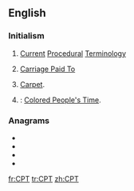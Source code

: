 ==English==
{{wikipedia|Current Procedural Terminology}}

===Initialism===
{{rfc-header|Initialism}}
{{head|en|initialism}}

# {{lb|en|medicine}} [[current|Current]] [[procedure|Procedural]] [[terminology|Terminology]]
# {{lb|en|incoterm}} [[Carriage Paid To]]
# [[carpet|Carpet]].
# {{context|US|derogatory|_|slang|dated|lang=en}} {{altform|CP Time|lang=en|nodot=a}}: [[Colored People's Time]].

===Anagrams===
* {{l|en|pct}}
* {{l|en|PTC}}
* {{l|en|TCP}}
* {{l|en|TPC}}

[[fr:CPT]]
[[tr:CPT]]
[[zh:CPT]]